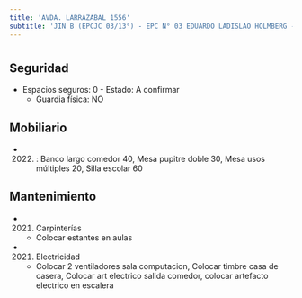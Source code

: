 ```yaml
---
title: 'AVDA. LARRAZABAL 1556'
subtitle: 'JIN B (EPCJC 03/13°) - EPC N° 03 EDUARDO LADISLAO HOLMBERG - ESC. DE MUSICA N° 06'
---
```


#


## Seguridad

*  Espacios seguros: 0 - Estado: A confirmar 
    + Guardia física: NO





## Mobiliario

*  (2022) : Banco largo comedor 40, Mesa pupitre doble 30, Mesa usos múltiples 20, Silla escolar 60 





## Mantenimiento

*  (2021) Carpinterías 
    + Colocar estantes en aulas

*  (2021) Electricidad 
    + Colocar 2 ventiladores sala computacion, Colocar timbre casa de casera, Colocar art electrico salida comedor, colocar artefacto electrico en escalera



